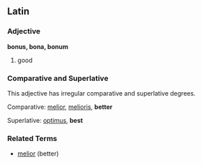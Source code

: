 ==Latin==

===Adjective===

'''bonus, bona, bonum'''

# good

===Comparative and Superlative===

This adjective has irregular comparative and superlative degrees.

Comparative:  [[melior]], [[melioris]], '''better'''

Superlative:  [[optimus]], '''best'''

===Related Terms===
*[[melior]] (better)
